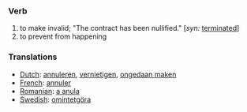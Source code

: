 === Verb ===

# to make invalid; "The contract has been nullified." [''syn:'' [[terminated]]]
# to prevent from happening

===Translations===
*[[Dutch]]: [[annuleren]], [[vernietigen]], [[ongedaan maken]]
*[[French]]: [[annuler]]
*[[Romanian]]: [[a anula]]
*[[Swedish]]: [[omintetgöra]]